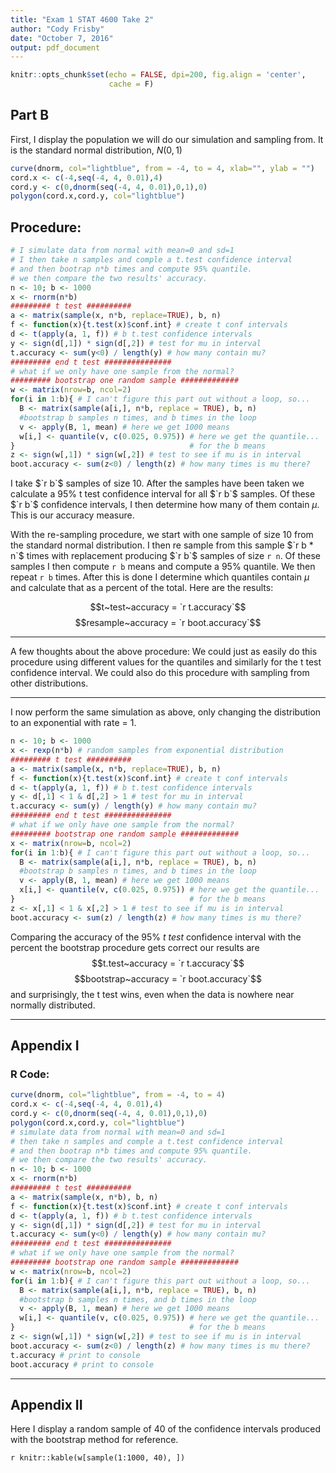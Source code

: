 ```yaml
---
title: "Exam 1 STAT 4600 Take 2"
author: "Cody Frisby"
date: "October 7, 2016"
output: pdf_document
---
```


```r
knitr::opts_chunk$set(echo = FALSE, dpi=200, fig.align = 'center', 
                      cache = F)
```

## Part B  

First, I display the population we will do our simulation and sampling from.  It is the standard normal distribution, $N(0,1)$

```r
curve(dnorm, col="lightblue", from = -4, to = 4, xlab="", ylab = "")
cord.x <- c(-4,seq(-4, 4, 0.01),4)
cord.y <- c(0,dnorm(seq(-4, 4, 0.01),0,1),0)
polygon(cord.x,cord.y, col="lightblue")
```

## Procedure:  

```r
# I simulate data from normal with mean=0 and sd=1
# I then take n samples and comple a t.test confidence interval
# and then bootrap n*b times and compute 95% quantile.
# we then compare the two results' accuracy. 
n <- 10; b <- 1000
x <- rnorm(n*b)
######### t test ##########
a <- matrix(sample(x, n*b, replace=TRUE), b, n)
f <- function(x){t.test(x)$conf.int} # create t conf intervals
d <- t(apply(a, 1, f)) # b t.test confidence intervals
y <- sign(d[,1]) * sign(d[,2]) # test for mu in interval
t.accuracy <- sum(y<0) / length(y) # how many contain mu?
######### end t test ###############
# what if we only have one sample from the normal?
######### bootstrap one random sample #############
w <- matrix(nrow=b, ncol=2)
for(i in 1:b){ # I can't figure this part out without a loop, so...
  B <- matrix(sample(a[i,], n*b, replace = TRUE), b, n)
  #bootstrap b samples n times, and b times in the loop
  v <- apply(B, 1, mean) # here we get 1000 means
  w[i,] <- quantile(v, c(0.025, 0.975)) # here we get the quantile...
}                                       # for the b means
z <- sign(w[,1]) * sign(w[,2]) # test to see if mu is in interval
boot.accuracy <- sum(z<0) / length(z) # how many times is mu there? 
```

I take $`r b`$ samples of size 10.  After the samples have been taken we calculate a 95% t test confidence interval for all $`r b`$ samples.  Of these $`r b`$ confidence intervals, I then determine how many of them contain $\mu$.  This is our accuracy measure.  

With the re-sampling procedure, we start with one sample of size 10 from the standard normal distribution.  I then re sample from this sample $`r b * n`$ times with replacement producing $`r b`$ samples of size `r n`.  Of these samples I then compute `r b` means and compute a 95% quantile.  We then repeat `r b` times.  After this is done I determine which quantiles contain $\mu$ and calculate that as a percent of the total.  Here are the results:   

$$t~test~accuracy = `r t.accuracy`$$  $$resample~accuracy = 
`r boot.accuracy`$$

-----  

A few thoughts about the above procedure:  We could just as easily do this procedure using different values for the quantiles and similarly for the t test confidence interval.  We could also do this procedure with sampling from other distributions.   


------

I now perform the same simulation as above, only changing the distribution to an exponential with rate = 1.  

```r
n <- 10; b <- 1000
x <- rexp(n*b) # random samples from exponential distribution
######### t test ##########
a <- matrix(sample(x, n*b, replace=TRUE), b, n)
f <- function(x){t.test(x)$conf.int} # create t conf intervals
d <- t(apply(a, 1, f)) # b t.test confidence intervals
y <- d[,1] < 1 & d[,2] > 1 # test for mu in interval
t.accuracy <- sum(y) / length(y) # how many contain mu?
######### end t test ###############
# what if we only have one sample from the normal?
######### bootstrap one random sample #############
x <- matrix(nrow=b, ncol=2)
for(i in 1:b){ # I can't figure this part out without a loop, so...
  B <- matrix(sample(a[i,], n*b, replace = TRUE), b, n)
  #bootstrap b samples n times, and b times in the loop
  v <- apply(B, 1, mean) # here we get 1000 means
  x[i,] <- quantile(v, c(0.025, 0.975)) # here we get the quantile...
}                                       # for the b means
z <- x[,1] < 1 & x[,2] > 1 # test to see if mu is in interval
boot.accuracy <- sum(z) / length(z) # how many times is mu there?
```

Comparing the accuracy of the 95% *t test* confidence interval with the percent the bootstrap procedure gets correct our results are  $$t.test~accuracy = `r t.accuracy`$$  $$bootstrap~accuracy = `r boot.accuracy`$$  and surprisingly, the t test wins, even when the data is nowhere near normally distributed.  

-----

## Appendix I  

### R Code:
```r
curve(dnorm, col="lightblue", from = -4, to = 4)
cord.x <- c(-4,seq(-4, 4, 0.01),4)
cord.y <- c(0,dnorm(seq(-4, 4, 0.01),0,1),0)
polygon(cord.x,cord.y, col="lightblue")
# simulate data from normal with mean=0 and sd=1
# then take n samples and comple a t.test confidence interval
# and then bootrap n*b times and compute 95% quantile.
# we then compare the two results' accuracy. 
n <- 10; b <- 1000
x <- rnorm(n*b)
######### t test ##########
a <- matrix(sample(x, n*b), b, n)
f <- function(x){t.test(x)$conf.int} # create t conf intervals
d <- t(apply(a, 1, f)) # b t.test confidence intervals
y <- sign(d[,1]) * sign(d[,2]) # test for mu in interval
t.accuracy <- sum(y<0) / length(y) # how many contain mu?
######### end t test ###############
# what if we only have one sample from the normal?
######### bootstrap one random sample #############
w <- matrix(nrow=b, ncol=2)
for(i in 1:b){ # I can't figure this part out without a loop, so...
  B <- matrix(sample(a[i,], n*b, replace = TRUE), b, n)
  #bootstrap b samples n times, and b times in the loop
  v <- apply(B, 1, mean) # here we get 1000 means
  w[i,] <- quantile(v, c(0.025, 0.975)) # here we get the quantile...
}                                       # for the b means
z <- sign(w[,1]) * sign(w[,2]) # test to see if mu is in interval
boot.accuracy <- sum(z<0) / length(z) # how many times is mu there?
t.accuracy # print to console
boot.accuracy # print to console
```

------  

## Appendix II  

Here I display a random sample of 40 of the confidence intervals produced with the bootstrap method for reference.  

`r knitr::kable(w[sample(1:1000, 40), ])`
